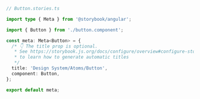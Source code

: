 ```ts
// Button.stories.ts

import type { Meta } from '@storybook/angular';

import { Button } from './button.component';

const meta: Meta<Button> = {
  /* 👇 The title prop is optional.
   * See https://storybook.js.org/docs/configure/overview#configure-story-loading
   * to learn how to generate automatic titles
   */
  title: 'Design System/Atoms/Button',
  component: Button,
};

export default meta;
```
